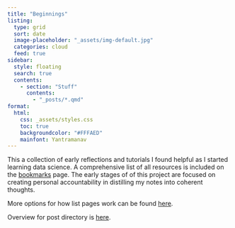 ```yaml
---
title: "Beginnings"
listing: 
  type: grid
  sort: date
  image-placeholder: "_assets/img-default.jpg"
  categories: cloud
  feed: true
sidebar: 
  style: floating
  search: true
  contents: 
    - section: "Stuff"
      contents: 
        - "_posts/*.qmd"
format:
  html:
    css: _assets/styles.css
    toc: true
    backgroundcolor: "#FFFAED"
    mainfont: Yantramanav
---
```


This a collection of early reflections and tutorials I found helpful as I started learning data science. A comprehensive list of all resources is included on the [bookmarks](bookmarks.qmd) page. The early stages of of this project are focused on creating personal accountability in distilling my notes into coherent thoughts.

More options for how list pages work can be found [here](https://quarto.org/docs/websites/website-listings.html#user-tools).

Overview for post directory is [here](https://quarto.org/docs/websites/website-blog.html#posts-directory).
